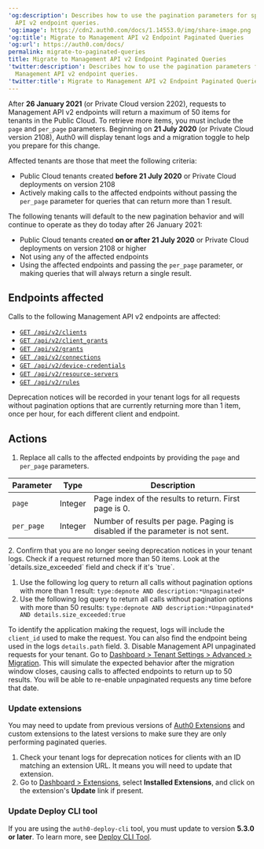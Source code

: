 ---
'og:description': Describes how to use the pagination parameters for specific Management
  API v2 endpoint queries.
'og:image': https://cdn2.auth0.com/docs/1.14553.0/img/share-image.png
'og:title': Migrate to Management API v2 Endpoint Paginated Queries
'og:url': https://auth0.com/docs/
permalink: migrate-to-paginated-queries
title: Migrate to Management API v2 Endpoint Paginated Queries
'twitter:description': Describes how to use the pagination parameters for specific
  Management API v2 endpoint queries.
'twitter:title': Migrate to Management API v2 Endpoint Paginated Queries
---
After **26 January 2021** (or Private Cloud version 2202), requests to <Tooltip tip="Management API: A product to allow customers to perform administrative tasks." cta="View Glossary" href="/docs/glossary?term=Management+API">Management API</Tooltip> v2 endpoints will return a maximum of 50 items for tenants in the Public Cloud. To retrieve more items, you must include the `page` and `per_page` parameters. Beginning on **21 July 2020** (or Private Cloud version 2108), Auth0 will display tenant logs and a migration toggle to help you prepare for this change.

Affected tenants are those that meet the following criteria:

* Public Cloud tenants created **before 21 July 2020** or Private Cloud deployments on version 2108
* Actively making calls to the affected endpoints without passing the `per_page` parameter for queries that can return more than 1 result.

The following tenants will default to the new pagination behavior and will continue to operate as they do today after 26 January 2021:

* Public Cloud tenants created **on or after 21 July 2020** or Private Cloud deployments on version 2108 or higher
* Not using any of the affected endpoints
* Using the affected endpoints and passing the `per_page` parameter, or making queries that will always return a single result.

## Endpoints affected

Calls to the following Management API v2 endpoints are affected:

* [`GET /api/v2/clients`](https://auth0.com/docs/api/management/v2#!/Clients/get_clients)
* [`GET /api/v2/client_grants`](https://auth0.com/docs/api/management/v2#!/Clients/client_grants)
* [`GET /api/v2/grants`](https://auth0.com/docs/api/management/v2#!/Clients/grants)
* [`GET /api/v2/connections`](https://auth0.com/docs/api/management/v2#!/Clients/connections)
* [`GET /api/v2/device-credentials`](https://auth0.com/docs/api/management/v2#!/Clients/device_credentials)
* [`GET /api/v2/resource-servers`](https://auth0.com/docs/api/management/v2#!/Clients/resource_servers)
* [`GET /api/v2/rules`](https://auth0.com/docs/api/management/v2#!/Clients/rules)

Deprecation notices will be recorded in your tenant logs for all requests without pagination options that are currently returning more than 1 item, once per hour, for each different client and endpoint.

## Actions

1. Replace all calls to the affected endpoints by providing the `page` and `per_page` parameters.

<table class="table"><thead>
<tr>
<th>Parameter</th>
<th>Type</th>
<th>Description</th>
</tr>
</thead>
<tbody>
<tr>
<td><code>page</code></td>
<td>Integer</td>
<td>Page index of the results to return. First page is 0.</td>
</tr>
<tr>
<td><code>per_page</code></td>
<td>Integer</td>
<td>Number of results per page. Paging is disabled if the parameter is not sent.</td>
</tr>
</tbody>
</table>
2. Confirm that you are no longer seeing deprecation notices in your tenant logs. Check if a request returned more than 50 items. Look at the `details.size_exceeded` field and check if it's `true`.

   1. Use the following log query to return all calls without pagination options with more than 1 result:
      `type:depnote AND description:*Unpaginated*`
   2. Use the following log query to return all calls without pagination options with more than 50 results:
      `type:depnote AND description:*Unpaginated* AND details.size_exceeded:true`

   To identify the application making the request, logs will include the `client_id` used to make the request. You can also find the endpoint being used in the logs `details.path` field.
3. Disable Management API unpaginated requests for your tenant. Go to [Dashboard > Tenant Settings > Advanced > Migration](https://manage.auth0.com/#/tenant/advanced). This will simulate the expected behavior after the migration window closes, causing calls to affected endpoints to return up to 50 results. You will be able to re-enable unpaginated requests any time before that date.

### Update extensions

You may need to update from previous versions of [Auth0 Extensions](/docs/customize/extensions) and custom extensions to the latest versions to make sure they are only performing paginated queries.

1. Check your tenant logs for deprecation notices for clients with an ID matching an extension URL. It means you will need to update that extension.
2. Go to [Dashboard > Extensions](https://manage.auth0.com/#/extensions), select **Installed Extensions**, and click on the extension's **Update** link if present.

### Update Deploy CLI tool

If you are using the `auth0-deploy-cli` tool, you must update to version **5.3.0 or later**. To learn more, see [Deploy CLI Tool](/docs/deploy-monitor/deploy-cli-tool).